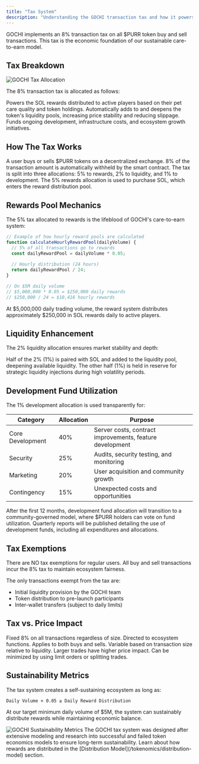 ```yaml
---
title: "Tax System"
description: "Understanding the GOCHI transaction tax and how it powers the ecosystem"
---
```


GOCHI implements an 8% transaction tax on all $PURR token buy and sell transactions. This tax is the economic foundation of our sustainable care-to-earn model.

## Tax Breakdown

<Frame>
  <img src="/images/tax-allocation.png" alt="GOCHI Tax Allocation" />
</Frame>

The 8% transaction tax is allocated as follows:

<CardGroup cols={3}>
  <Card title="5% Rewards" icon="gift">
    Powers the SOL rewards distributed to active players based on their pet care quality and token holdings.
  </Card>
  
  <Card title="2% Liquidity" icon="water">
    Automatically adds to and deepens the token's liquidity pools, increasing price stability and reducing slippage.
  </Card>
  
  <Card title="1% Development" icon="code">
    Funds ongoing development, infrastructure costs, and ecosystem growth initiatives.
  </Card>
</CardGroup>

## How The Tax Works

<Steps>
  <Step title="Transaction Occurs">
    A user buys or sells $PURR tokens on a decentralized exchange.
  </Step>
  
  <Step title="Tax is Applied">
    8% of the transaction amount is automatically withheld by the smart contract.
  </Step>
  
  <Step title="Tax is Distributed">
    The tax is split into three allocations: 5% to rewards, 2% to liquidity, and 1% to development.
  </Step>
  
  <Step title="Rewards Pool Filled">
    The 5% rewards allocation is used to purchase SOL, which enters the reward distribution pool.
  </Step>
</Steps>

## Rewards Pool Mechanics

The 5% tax allocated to rewards is the lifeblood of GOCHI's care-to-earn system:

```javascript
// Example of how hourly reward pools are calculated
function calculateHourlyRewardPool(dailyVolume) {
  // 5% of all transactions go to rewards
  const dailyRewardPool = dailyVolume * 0.05;
  
  // Hourly distribution (24 hours)
  return dailyRewardPool / 24;
}

// On $5M daily volume
// $5,000,000 * 0.05 = $250,000 daily rewards
// $250,000 / 24 = $10,416 hourly rewards
```

<Note>
At $5,000,000 daily trading volume, the reward system distributes approximately $250,000 in SOL rewards daily to active players.
</Note>

## Liquidity Enhancement

The 2% liquidity allocation ensures market stability and depth:

<CardGroup cols={2}>
  <Card title="Automatic Liquidity" icon="gauge-high">
    Half of the 2% (1%) is paired with SOL and added to the liquidity pool, deepening available liquidity.
  </Card>
  
  <Card title="Strategic Reserves" icon="vault">
    The other half (1%) is held in reserve for strategic liquidity injections during high volatility periods.
  </Card>
</CardGroup>

## Development Fund Utilization

The 1% development allocation is used transparently for:

| Category | Allocation | Purpose |
|----------|------------|---------|
| Core Development | 40% | Server costs, contract improvements, feature development |
| Security | 25% | Audits, security testing, and monitoring |
| Marketing | 20% | User acquisition and community growth |
| Contingency | 15% | Unexpected costs and opportunities |

<AccordionGroup>
  <Accordion title="Development Fund Governance">
    After the first 12 months, development fund allocation will transition to a community-governed model, where $PURR holders can vote on fund utilization.
  </Accordion>
  
  <Accordion title="Transparency Reports">
    Quarterly reports will be published detailing the use of development funds, including all expenditures and allocations.
  </Accordion>
</AccordionGroup>

## Tax Exemptions

<Warning>
There are NO tax exemptions for regular users. All buy and sell transactions incur the 8% tax to maintain ecosystem fairness.
</Warning>

The only transactions exempt from the tax are:

- Initial liquidity provision by the GOCHI team
- Token distribution to pre-launch participants
- Inter-wallet transfers (subject to daily limits)

## Tax vs. Price Impact

<CardGroup cols={2}>
  <Card title="Transaction Tax" icon="receipt-percent">
    Fixed 8% on all transactions regardless of size.  
    Directed to ecosystem functions.  
    Applies to both buys and sells.
  </Card>
  
  <Card title="Price Impact" icon="chart-simple">
    Variable based on transaction size relative to liquidity.  
    Larger trades have higher price impact.  
    Can be minimized by using limit orders or splitting trades.
  </Card>
</CardGroup>

## Sustainability Metrics

The tax system creates a self-sustaining ecosystem as long as:

```
Daily Volume × 0.05 ≥ Daily Reward Distribution
```

At our target minimum daily volume of $5M, the system can sustainably distribute rewards while maintaining economic balance.

<Frame>
  <img src="/images/sustainability-metrics.png" alt="GOCHI Sustainability Metrics" />
</Frame>

<Tip>
The GOCHI tax system was designed after extensive modeling and research into successful and failed token economics models to ensure long-term sustainability.
</Tip>

<Card title="View Related Information" icon="arrow-right">
  Learn about how rewards are distributed in the [Distribution Model](/tokenomics/distribution-model) section.
</Card>